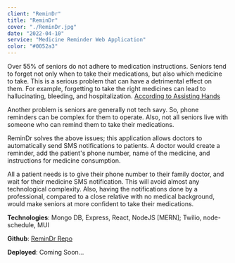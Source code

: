 ```yaml
---
client: "ReminDr"
title: "ReminDr"
cover: "./ReminDr.jpg"
date: "2022-04-10"
service: "Medicine Reminder Web Application"
color: "#0052a3"
---
```


Over 55% of seniors do not adhere to medication instructions.
Seniors tend to forget not only when to take their medications, but also which medicine to take.
This is a serious problem that can have a detrimental effect on them.
For example, forgetting to take the right medicines can lead to hallucinating, bleeding, and hospitalization.
[According to Assisting Hands](https://assistinghands.com/8/illinois/chicagoland-naperville/blog/forgetting-or-taking-the-wrong-medication/)

Another problem is seniors are generally not tech savy. So, phone reminders can be complex for them to operate.
Also, not all seniors live with someone who can remind them to take their medications.

ReminDr solves the above issues; this application allows doctors to automatically send SMS notifications to patients.
A doctor would create a reminder, add the patient's phone number, name of the medicine, and instructions for medicine consumption.

All a patient needs is to give their phone number to their family doctor, and wait for their medicine SMS notification. This will avoid almost any technological complexity.
Also, having the notifications done by a professional, compared to a close relative with no medical background, would make seniors at more confident to take their medications.

**Technologies**: Mongo DB, Express, React, NodeJS [MERN]; Twilio, node-schedule, MUI

**Github**: [ReminDr Repo](https://github.com/MohamedMoussa1/remindr)

**Deployed**: Coming Soon...
